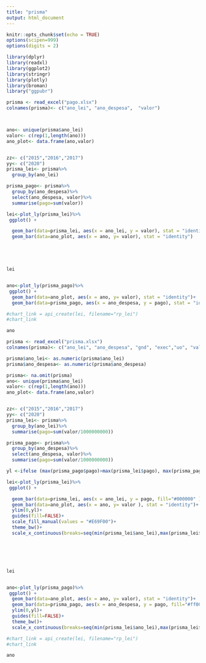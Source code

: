 ```yaml
---
title: "prisma"
output: html_document
---
```


```r
knitr::opts_chunk$set(echo = TRUE)
options(scipen=999)
options(digits = 2)
```

```r
library(dplyr)
library(readxl)
library(ggplot2)
library(stringr)
library(plotly)
library(broman)
library("ggpubr")
```



```r
prisma <- read_excel("pago.xlsx")
colnames(prisma)<- c("ano_lei", "ano_despesa",  "valor")



ano<- unique(prisma$ano_lei)
valor<- c(rep(1,length(ano)))
ano_plot<- data.frame(ano,valor)



```




```r

zz<- c("2015","2016","2017")
yy<- c("2020")
prisma_lei<- prisma%>%
  group_by(ano_lei)

prisma_pago<- prisma%>%
  group_by(ano_despesa)%>%
  select(ano_despesa, valor)%>%
  summarise(pago=sum(valor))

lei<-plot_ly(prisma_lei)%>%
 ggplot() +

  geom_bar(data=prisma_lei, aes(x = ano_lei, y = valor), stat = "identity", position=position_dodge())+
  geom_bar(data=ano_plot, aes(x = ano, y= valor), stat = "identity")





lei


ano<-plot_ly(prisma_pago)%>%
 ggplot() +
  geom_bar(data=ano_plot, aes(x = ano, y= valor), stat = "identity")+
  geom_bar(data=prisma_pago, aes(x = ano_despesa, y = pago), stat = "identity", position=position_dodge())

#chart_link = api_create(lei, filename="rp_lei")
#chart_link

ano

```





```r
prisma <- read_excel("prisma.xlsx")
colnames(prisma)<- c("ano_lei", "ano_despesa", "gnd", "exec","uo", "valor")

prisma$ano_lei<- as.numeric(prisma$ano_lei)
prisma$ano_despesa<- as.numeric(prisma$ano_despesa)

prisma<- na.omit(prisma)
ano<- unique(prisma$ano_lei)
valor<- c(rep(1,length(ano)))
ano_plot<- data.frame(ano,valor)



```




```r

zz<- c("2015","2016","2017")
yy<- c("2020")
prisma_lei<- prisma%>%
  group_by(ano_lei)%>%
  summarise(pago=sum(valor/1000000000))

prisma_pago<- prisma%>%
  group_by(ano_despesa)%>%
  select(ano_despesa, valor)%>%
  summarise(pago=sum(valor/1000000000))

yl <-ifelse (max(prisma_pago$pago)>max(prisma_lei$pago), max(prisma_pago$pago),max(prisma_lei$pago))

lei<-plot_ly(prisma_lei)%>%
 ggplot() +

  geom_bar(data=prisma_lei, aes(x = ano_lei, y = pago, fill="#000000" ), stat = "identity", colour="#000000")+
  geom_bar(data=ano_plot, aes(x = ano, y= valor ), stat = "identity")+
  ylim(0,yl)+
  guides(fill=FALSE)+
  scale_fill_manual(values = "#E69F00")+
  theme_bw()+
  scale_x_continuous(breaks=seq(min(prisma_lei$ano_lei),max(prisma_lei$ano_lei), by = 1))






lei


ano<-plot_ly(prisma_pago)%>%
 ggplot() +
  geom_bar(data=ano_plot, aes(x = ano, y= valor), stat = "identity")+
  geom_bar(data=prisma_pago, aes(x = ano_despesa, y = pago, fill="#ff0000" ), stat = "identity",  colour="red")+
  ylim(0,yl)+
  guides(fill=FALSE)+
  theme_bw()+
  scale_x_continuous(breaks=seq(min(prisma_lei$ano_lei),max(prisma_lei$ano_lei), by = 1))

#chart_link = api_create(lei, filename="rp_lei")
#chart_link

ano

```
